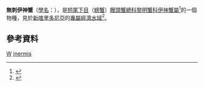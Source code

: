 {{Speciesbox
| taxon = Izanami inermis
| binomial_authority = (Miers, 1884)
| synonym = Matuta inermis (Miers, 1884)<ref name=WoRMS_440350 />
}}
'''無刺伊神蟹'''（[[學名|學名]]：{{lang|la|'''''Izanami inermis'''''}}），是[[短尾下目|短尾下目]]（[[螃蟹|螃蟹]]）[[饅頭蟹總科|饅頭蟹總科]][[黎明蟹科|黎明蟹科]][[伊神蟹屬|伊神蟹屬]]<ref name="Grave">{{cite journal |journal = [[Raffles_Bulletin_of_Zoology|Raffles Bulletin of Zoology]] |year = 2009 |volume = Suppl. 21 |pages = 1–109 |title = A classification of living and fossil genera of decapod crustaceans |author = Sammy De Grave, N. Dean Pentcheff, Shane T. Ahyong ''et al.'' |url = http://rmbr.nus.edu.sg/rbz/biblio/s21/s21rbz1-109.pdf |language = en |access-date = 2014-05-27 |archive-date = 2011-06-06 |archive-url = https://web.archive.org/web/20110606064728/http://rmbr.nus.edu.sg/rbz/biblio/s21/s21rbz1-109.pdf |dead-url = no }}</ref>的一個物種，見於[[新喀里多尼亞|新喀里多尼亞]]的[[專屬經濟水域|專屬經濟水域]]<ref name=WoRMS_440350>{{cite WoRMS |author=P. Davie |year=2010 |title=''Izanami inermis'' (Miers, 1884) |id=440350 |accessdate=2014-05-26 }}</ref>。

==參考資料==
{{reflist|32em}}

{{Taxonbar}}
[[Category:1884年描述的动物|W]]
[[Category:伊神蟹屬|inermis]]
{{Crab-stub}}